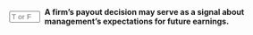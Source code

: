 ::: {.question-block}

<form onsubmit="event.preventDefault(); checkAnswerBox('module10_tf_q39','T')" style="display: flex; align-items: center; gap: 8px;">
  <input type="text" id="module10_tf_q39" name="module10_tf_q39" maxlength="1" placeholder="T or F" style="width: 55px;" data-correct-answer="T" /> 
  <label for="module10_tf_q39"><strong>A firm's payout decision may serve as a signal about management's expectations for future earnings.</strong></label>
</form>

<div id="feedback-module10_tf_q39" class="feedback" data-status="" style="display:none;">
TRUE. An increase in dividends or a share repurchase can signal confidence in sustainable earnings, while a cut or omission  may suggest weaker future cash flows.
</div>
:::
